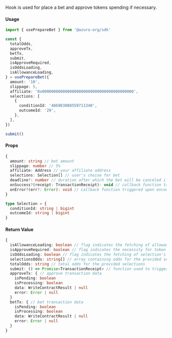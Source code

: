 Hook is used for place a bet and approve tokens spending if necessary.

#### Usage

```ts
import { usePrepareBet } from '@azuro-org/sdk'

const {
  totalOdds,
  approveTx,
  betTx,
  submit,
  isApproveRequired,
  isOddsLoading,
  isAllowanceLoading,
} = usePrepareBet({
  amount: '10',
  slippage: 5,
  affiliate: '0x0000000000000000000000000000000000000000',
  selections: [
    {
      conditionId: '486903008559711340',
      outcomeId: '29',
    },  
  ],
})

submit()
```

#### Props

```ts
{
  amount: string // bet amount
  slippage: number // 5%
  affiliate: Address // your affiliate address
  selections: Selection[] // user's choise for bet
  deadline?: number // duration after which the bet will be canceled if it does not get included in a block
  onSuccess?(receipt: TransactionReceipt): void // callback function triggered after a successful bet
  onError?(err?: Error): void // callback function triggered upon encountering an error
}
```

```ts
type Selection = {
  conditionId: string | bigint
  outcomeId: string | bigint
}
```

#### Return Value

```ts
{
  isAllowanceLoading: boolean // flag indicates the fetching of allowance
  isApproveRequired: boolean // flag indicates the necessity for token spending approval
  isOddsLoading: boolean // flag indicates the fetching of selection's odds
  selectionsOdds: string[] // array containing odds for the provided selections
  totalOdds: string // tatal odds for the provided selections
  submit: () => Promise<TransactionReceipt> // function used to trigger the bet action or token spending approval
  approveTx: { // approve transaction data
    isPending: boolean
    isProcessing: boolean
    data: WriteContractResult | null
    error: Error | null
  }
  betTx: { // bet transaction data
    isPending: boolean
    isProcessing: boolean
    data: WriteContractResult | null
    error: Error | null
  }
}
```
